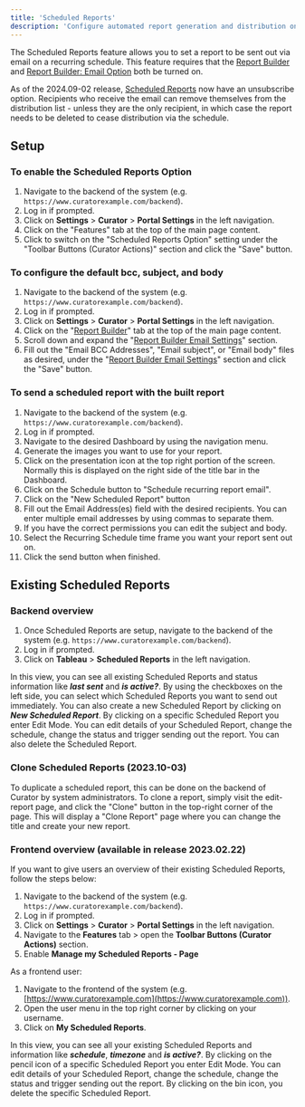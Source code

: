 ---
title: 'Scheduled Reports'
description: 'Configure automated report generation and distribution on recurring schedules for consistent business intelligence delivery.'
---

The Scheduled Reports feature allows you to set a report to be sent out via email on a recurring schedule. This feature
requires that the
[Report Builder](/embedding_using_analytics/report_builder/overview_and_enabling_report_builder)
and
[Report Builder: Email Option](/embedding_using_analytics/report_builder/email_option)
both be turned on.

As of the 2024.09-02 release, [Scheduled Reports](/embedding_using_analytics/report_builder/email_option)
now have an unsubscribe option.  Recipients who receive the email can remove themselves from the distribution list -
unless they are the only recipient, in which case the report needs to be deleted to cease distribution via the schedule.

## Setup

### To enable the Scheduled Reports Option

1. Navigate to the backend of the system (e.g. `https://www.curatorexample.com/backend`).
2. Log in if prompted.
3. Click on **Settings** > **Curator** > **Portal Settings** in the left navigation.
4. Click on the "Features" tab at the top of the main page content.
5. Click to switch on the "Scheduled Reports Option" setting under the "Toolbar Buttons (Curator Actions)" section and
click the "Save" button.

### To configure the default bcc, subject, and body

1. Navigate to the backend of the system (e.g. `https://www.curatorexample.com/backend`).
2. Log in if prompted.
3. Click on **Settings** > **Curator** > **Portal Settings** in the left navigation.
4. Click on the "[Report Builder](/embedding_using_analytics/report_builder/overview_and_enabling_report_builder)"
tab at the top of the main page content.
5. Scroll down and expand the
"[Report Builder Email Settings](/embedding_using_analytics/report_builder/email_option)"
section.
6. Fill out the "Email BCC Addresses", "Email subject", or "Email body" files as desired, under the
"[Report Builder Email Settings](/embedding_using_analytics/report_builder/email_option)"
section and click the "Save" button.

### To send a scheduled report with the built report

1. Navigate to the backend of the system (e.g. `https://www.curatorexample.com/backend`).
2. Log in if prompted.
3. Navigate to the desired Dashboard by using the navigation menu.
4. Generate the images you want to use for your report.
5. Click on the presentation icon at the top right portion of the screen. Normally this is displayed on the right side
of the title bar in the Dashboard.
6. Click on the Schedule button to "Schedule recurring report email".
7. Click on the "New Scheduled Report" button
8. Fill out the Email Address(es) field with the desired recipients. You can enter multiple email addresses by using
commas to separate them.
9. If you have the correct permissions you can edit the subject and body.
10. Select the Recurring Schedule time frame you want your report sent out on.
11. Click the send button when finished.

## Existing Scheduled Reports

### Backend overview

1. Once Scheduled Reports are setup, navigate to the backend of the system (e.g. `https://www.curatorexample.com/backend`).
2. Log in if prompted.
3. Click on **Tableau** > **Scheduled Reports** in the left navigation.

In this view, you can see all existing Scheduled Reports and status information like ***last sent*** and
***is active?***. By using the checkboxes on the left side, you can select which Scheduled Reports you want to send out
immediately.
You can also create a new Scheduled Report by clicking on ***New Scheduled Report***.
By clicking on a specific Scheduled Report you enter Edit Mode. You can edit details of your Scheduled Report, change
the schedule, change the status and trigger sending out the report. You can also delete the Scheduled Report.

### Clone Scheduled Reports (2023.10-03)

To duplicate a scheduled report, this can be done on the backend of Curator by system administrators.  To clone a
report, simply visit the edit-report page, and click the "Clone" button in the top-right corner of the page.  This will
display a "Clone Report" page where you can change the title and create your new report.

### Frontend overview (available in release 2023.02.22)

If you want to give users an overview of their existing Scheduled Reports, follow the steps below:

1. Navigate to the backend of the system (e.g. `https://www.curatorexample.com/backend`).
2. Log in if prompted.
3. Click on **Settings** > **Curator** > **Portal Settings** in the left navigation.
4. Navigate to the **Features** tab > open the **Toolbar Buttons (Curator Actions)** section.
5. Enable **Manage my Scheduled Reports - Page**

As a frontend user:

1. Navigate to the frontend of the system (e.g. [https://www.curatorexample.com](https://www.curatorexample.com)).
2. Open the user menu in the top right corner by clicking on your username.
3. Click on **My Scheduled Reports**.

In this view, you can see all your existing Scheduled Reports and information like ***schedule***, ***timezone*** and
***is active?***.
By clicking on the pencil icon of a specific Scheduled Report you enter Edit Mode. You can edit details of your
Scheduled Report, change the schedule, change the status and trigger sending out the report.
By clicking on the bin icon, you delete the specific Scheduled Report.

